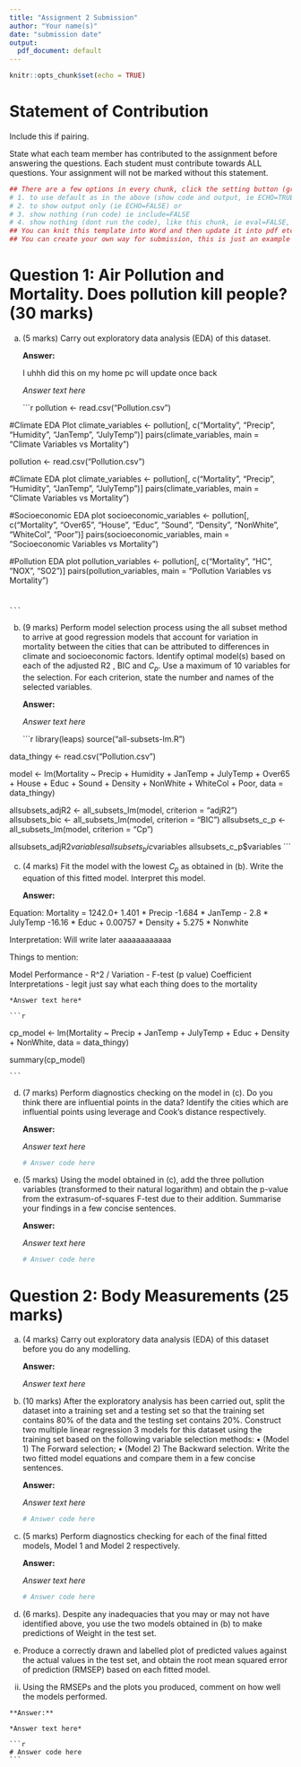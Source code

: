 ```yaml
---
title: "Assignment 2 Submission"
author: "Your name(s)"
date: "submission date"
output:
  pdf_document: default
---
```


```r
knitr::opts_chunk$set(echo = TRUE)
```

# Statement of Contribution

Include this if pairing.

State what each team member has contributed to the assignment before answering the questions. Each student must contribute towards ALL questions. Your assignment will not be marked without this statement.

```r
## There are a few options in every chunk, click the setting button (greyed) near the triangle:
# 1. to use default as in the above (show code and output, ie ECHO=TRUE) or 
# 2. to show output only (ie ECHO=FALSE) or
# 3. show nothing (run code) ie include=FALSE
# 4. show nothing (dont run the code), like this chunk, ie eval=FALSE, include=FALSE
## You can knit this template into Word and then update it into pdf etc..
## You can create your own way for submission, this is just an example if you are going to use Rmd.
```

# Question 1: Air Pollution and Mortality. Does pollution kill people? (30 marks)

(a) (5 marks) Carry out exploratory data analysis (EDA) of this dataset.

    **Answer:**
    
    I uhhh did this on my home pc will update once back

    *Answer text here*

    ```r
pollution <- read.csv("Pollution.csv")

#Climate EDA Plot
climate_variables <- pollution[, c("Mortality", "Precip", "Humidity", "JanTemp", "JulyTemp")]
pairs(climate_variables, main = "Climate Variables vs Mortality")



pollution <- read.csv("Pollution.csv")
    
#Climate EDA plot
climate_variables <- pollution[, c("Mortality", "Precip", "Humidity", "JanTemp", "JulyTemp")]
pairs(climate_variables, main = "Climate Variables vs Mortality")
  
#Socioeconomic EDA plot
socioeconomic_variables <- pollution[, c("Mortality", "Over65", "House", "Educ", "Sound", "Density", "NonWhite", "WhiteCol", "Poor")]
pairs(socioeconomic_variables, main = "Socioeconomic Variables vs Mortality")

#Pollution EDA plot
pollution_variables <- pollution[, c("Mortality", "HC", "NOX", "SO2")]
pairs(pollution_variables, main = "Pollution Variables vs Mortality")


#


    ```

(b) (9 marks) Perform model selection process using the all subset method to arrive at good regression models that account for variation in mortality between the cities that can be attributed to differences in climate and socioeconomic factors. Identify optimal model(s) based on each of the adjusted R2 , BIC and $C_p$. Use a maximum of 10 variables for the selection. For each criterion, state the number and names of the selected variables.

    **Answer:**

    *Answer text here*

    ```r
library(leaps)
source("all-subsets-lm.R")
  
data_thingy <- read.csv("Pollution.csv")

model <- lm(Mortality ~ Precip + Humidity + JanTemp + JulyTemp + 
                          Over65 + House + Educ + Sound + Density +
                          NonWhite + WhiteCol + Poor,
            data = data_thingy)

allsubsets_adjR2 <- all_subsets_lm(model, criterion = "adjR2")
allsubsets_bic   <- all_subsets_lm(model, criterion = "BIC")
allsubsets_c_p   <- all_subsets_lm(model, criterion = "Cp")

allsubsets_adjR2$variables
allsubsets_bic$variables
allsubsets_c_p$variables
    ```
    

(c) (4 marks) Fit the model with the lowest $C_p$ as obtained in (b). Write the equation of this fitted model. Interpret this model.

    **Answer:**

Equation: Mortality = 1242.0+  1.401 * Precip -1.684 * JanTemp - 2.8 * JulyTemp -16.16 * Educ + 0.00757 * Density + 5.275 * Nonwhite

Interpretation: Will write later aaaaaaaaaaaa

Things to mention: 

  Model Performance
    - R^2 / Variation
    - F-test (p value)
  Coefficient Interpretations 
    - legit just say what each thing does to the mortality
    
    *Answer text here*

    ```r
cp_model <- lm(Mortality ~ Precip + JanTemp + JulyTemp + Educ + Density + NonWhite, data = data_thingy)
    
summary(cp_model)


    ```

(d) (7 marks) Perform diagnostics checking on the model in (c). Do you think there are influential points in the data? Identify the cities which are influential points using leverage and Cook’s distance respectively.

    **Answer:**

    *Answer text here*

    ```r
    # Answer code here
    ```

(e) (5 marks) Using the model obtained in (c), add the three pollution variables (transformed to their natural logarithm) and obtain the p-value from the extrasum-of-squares F-test due to their addition. Summarise your findings in a few concise sentences.

    **Answer:**

    *Answer text here*

    ```r
    # Answer code here
    ```

# Question 2: Body Measurements (25 marks)

(a) (4 marks) Carry out exploratory data analysis (EDA) of this dataset before you do any modelling.

    **Answer:**

    *Answer text here*

(b) (10 marks) After the exploratory analysis has been carried out, split the dataset into a training set and a testing set so that the training set contains 80% of the data and the testing set contains 20%. Construct two multiple linear regression 3 models for this dataset using the training set based on the following variable selection methods: • (Model 1) The Forward selection; • (Model 2) The Backward selection. Write the two fitted model equations and compare them in a few concise sentences.

    **Answer:**

    *Answer text here*

    ```r
    # Answer code here
    ```

(c) (5 marks) Perform diagnostics checking for each of the final fitted models, Model 1 and Model 2 respectively.

    **Answer:**

    *Answer text here*

    ```r
    # Answer code here
    ```

(d) (6 marks). Despite any inadequacies that you may or may not have identified above, you use the two models obtained in (b) to make predictions of Weight in the test set.

(e) Produce a correctly drawn and labelled plot of predicted values against the actual values in the test set, and obtain the root mean squared error of prediction (RMSEP) based on each fitted model.

<!-- -->

(ii) Using the RMSEPs and the plots you produced, comment on how well the models performed.

````         
**Answer:**

*Answer text here*

```r
# Answer code here
```
````
